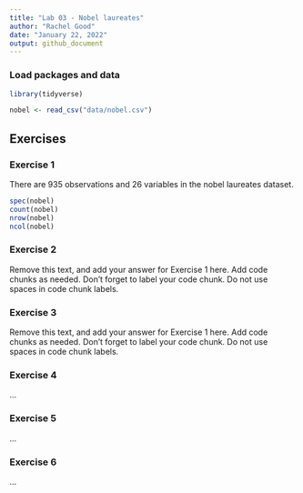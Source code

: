 ```yaml
---
title: "Lab 03 - Nobel laureates"
author: "Rachel Good"
date: "January 22, 2022"
output: github_document
---
```


### Load packages and data

```r
library(tidyverse) 
```

```r
nobel <- read_csv("data/nobel.csv")

```

## Exercises

### Exercise 1

There are 935 observations and 26 variables in the nobel laureates dataset.

```r
spec(nobel)
count(nobel)
nrow(nobel)
ncol(nobel)
```

### Exercise 2

Remove this text, and add your answer for Exercise 1 here.
Add code chunks as needed.
Don't forget to label your code chunk.
Do not use spaces in code chunk labels.

### Exercise 3

Remove this text, and add your answer for Exercise 1 here.
Add code chunks as needed.
Don't forget to label your code chunk.
Do not use spaces in code chunk labels.

### Exercise 4

...

### Exercise 5

...

### Exercise 6

...
